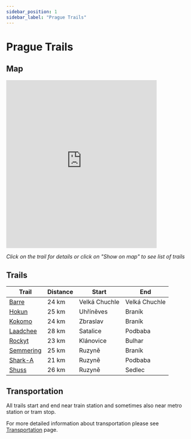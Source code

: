 ```yaml
---
sidebar_position: 1
sidebar_label: "Prague Trails"
---
```


# Prague Trails

## Map

<iframe src="https://frame.mapy.cz/s/muvunufece" width="80%" height="450" frameborder="0"></iframe>

*Click on the trail for details or click on "Show on map" to see list of trails*

## Trails

| Trail | Distance | Start | End |
| --- | --- | --- | --- |
| [Barre](prague/barre) | 24 km | Velká Chuchle | Velká Chuchle |
| [Hokun](prague/hokun) | 25 km | Uhříněves | Braník |
| [Kokomo](prague/kokomo) | 24 km | Zbraslav | Braník |
| [Laadchee](prague/laadchee) | 28 km | Satalice | Podbaba |
| [Rockyt](prague/rockyt) | 23 km | Klánovice | Bulhar |
| [Semmering](prague/semmering) | 25 km | Ruzyně | Braník |
| [Shark-A](prague/shark-a) | 21 km | Ruzyně | Podbaba |
| [Shuss](prague/shuss) | 26 km | Ruzyně | Sedlec |

## Transportation

All trails start and end near train station and sometimes also near metro station or tram stop.

For more detailed information about transportation please see [Transportation](../transportation/overview) page.